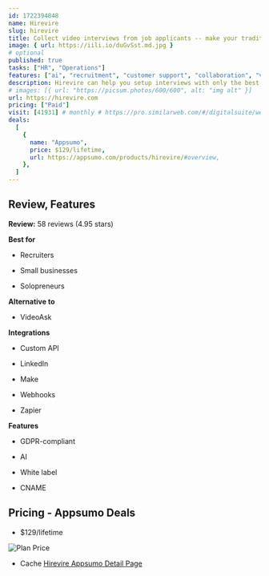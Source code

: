 ```yaml
---
id: 1722394848
name: Hirevire
slug: hirevire
title: Collect video interviews from job applicants -- make your traditional interviews better
image: { url: https://iili.io/duGvSst.md.jpg }
# optional
published: true
tasks: ["HR", "Operations"]
features: ["ai", "recruitment", "customer support", "collaboration", "video"]
description: Hirevire can help you setup interviews with only the best candidatesGet 100s of completed screening interviews from one recording
# images: [{ url: "https://picsum.photos/600/600", alt: "img alt" }]
url: https://hirevire.com
pricing: ["Paid"]
visit: [41931] # monthly # https://pro.similarweb.com/#/digitalsuite/websiteanalysis/home
deals:
  [
    {
      name: "Appsumo",
      price: $129/lifetime,
      url: https://appsumo.com/products/hirevire/#overview,
    },
  ]
---
```


## Review, Features

**Review:** 58 reviews (4.95 stars)

**Best for**

- Recruiters

- Small businesses

- Solopreneurs

**Alternative to**

- VideoAsk

**Integrations**

- Custom API

- LinkedIn

- Make

- Webhooks

- Zapier

**Features**

- GDPR-compliant

- AI

- White label

- CNAME

## Pricing - Appsumo Deals

- $129/lifetime

<Img src="https://iili.io/duWyJef.png" alt="Plan Price" />

- Cache [Hirevire Appsumo Detail Page](https://iili.io/duWyodu.png)
